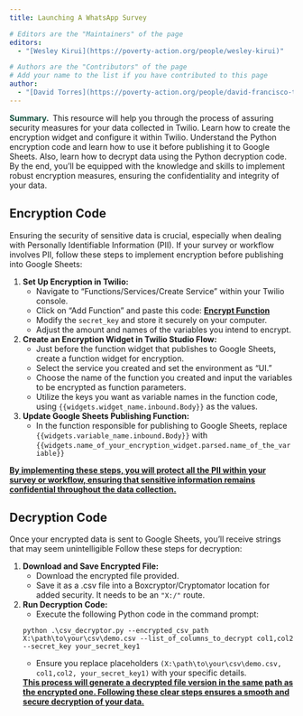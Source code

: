 ```yaml
---
title: Launching A WhatsApp Survey

# Editors are the "Maintainers" of the page
editors:
  - "[Wesley Kirui](https://poverty-action.org/people/wesley-kirui)"

# Authors are the "Contributors" of the page
# Add your name to the list if you have contributed to this page
author:
  - "[David Torres](https://poverty-action.org/people/david-francisco-torres-leon)"
---
```



<p><span style="color: rgb(21,82,64)"><strong>Summary.&nbsp; </strong></span>This resource will help you through the process of assuring security measures for your data collected in Twilio. Learn how to create the encryption widget and configure it within Twilio. Understand the Python encryption code and learn how to use it before publishing it to Google Sheets. Also, learn how to decrypt data using the Python decryption code. By the end, you'll be equipped with the knowledge and skills to implement robust encryption measures, ensuring the confidentiality and integrity of your data.
</p>

## Encryption Code

Ensuring the security of sensitive data is crucial, especially when dealing with Personally Identifiable Information (PII). If your survey or workflow involves PII, follow these steps to implement encryption before publishing into Google Sheets:

1. **Set Up Encryption in Twilio:**
    - Navigate to "Functions/Services/Create Service" within your Twilio console.
    - Click on "Add Function" and paste this code: **[Encrypt Function](https://github.com/PovertyAction/requests_to_twilio/blob/master/twilio_encrypt_fields.js)**
    - Modify the `secret_key` and store it securely on your computer.
    -  Adjust the amount and names of the variables you intend to encrypt.

2. **Create an Encryption Widget in Twilio Studio Flow:**
    - Just before the function widget that publishes to Google Sheets, create a function widget for encryption.
    - Select the service you created and set the environment as "UI."
    - Choose the name of the function you created and input the variables to be encrypted as function parameters.
    - Utilize the keys you want as variable names in the function code, using `{{widgets.widget_name.inbound.Body}}` as the values.
3. **Update Google Sheets Publishing Function:**
    - In the function responsible for publishing to Google Sheets, replace `{{widgets.variable_name.inbound.Body}}` with `{{widgets.name_of_your_encryption_widget.parsed.name_of_the_variable}}`


**[By implementing these steps, you will protect all the PII within your survey or workflow, ensuring that sensitive information remains confidential throughout the data collection.]{.underline}**

## Decryption Code

Once your encrypted data is sent to Google Sheets, you'll receive strings that may seem unintelligible Follow these steps for decryption:

1. **Download and Save Encrypted File:**
    - Download the encrypted file provided.
    - Save it as a .csv file into a Boxcryptor/Cryptomator location for added security. It needs to be an `"X:/"` route.
2. **Run Decryption Code:**
    - Execute the following Python code in the command prompt:

    ```
    python .\csv_decryptor.py --encrypted_csv_path X:\path\to\your\csv\demo.csv --list_of_columns_to_decrypt col1,col2 --secret_key your_secret_key1

    ```

    - Ensure you replace placeholders `(X:\path\to\your\csv\demo.csv, col1,col2, your_secret_key1)` with your specific details.

    **[This process will generate a decrypted file version in the same path as the encrypted one. Following these clear steps ensures a smooth and secure decryption of your data.]{.underline}**
